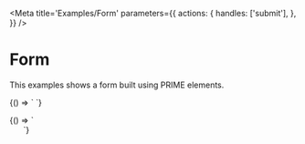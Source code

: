 
<Meta
  title='Examples/Form'
  parameters={{
    actions: {
      handles: ['submit'],
    },
  }}
/>

# Form

This examples shows a form built using PRIME elements.

<Form />

<Canvas>
  <Story name='Vertical'>
    {() => `
      <form
        onsubmit="
          console.log(this.elements)
          console.log([...this.elements].map(e => e.value))
          for (const [key, value] of new FormData(this)) {
            console.log(key, ':', value)
          }
          return false
        "
        style="
          display: flex;
          flex-direction: column;
          gap: 0.5rem;
          max-width: 200px;
        "
      >
        <v-input
          name="first_name"
          label="First name"
        >
        </v-input>
        <v-input
          name="last_name"
          label="Last name"
        >
        </v-input>
        <v-select
          label="Favorite feeling"
          name="favorite_feeling"
          options="Fear, Dread, Angst, Existential Ennui"
        >
        </v-select>
        <v-button
          type="submit"
          label="Submit"
        >
        </v-button>
      </form>
    `}
  </Story>
</Canvas>

<Canvas>
  <Story name='Horizontal'>
    {() => `
      <form
        onsubmit="
          console.log(this.elements)
          console.log([...this.elements].map(e => e.value))
          for (const [key, value] of new FormData(this)) {
            console.log(key, ':', value)
          }
          return false
        "
        style="
          display: flex;
          align-items: flex-end;
          flex-wrap: wrap;
          width: 100%;
          gap: 0.5rem;
        "
      >
        <v-input
          name="first_name"
          label="First name"
        >
        </v-input>
        <v-input
          name="last_name"
          label="Last name"
        >
        </v-input>
        <v-select
          label="Favorite feeling"
          name="favorite_feeling"
          options="Fear, Dread, Angst, Existential Ennui"
        >
        </v-select>
        <v-select
          label="Guilty pleasures"
          name="favorite_feeling"
          variant='multiple'
          options="Model trains, My little pony, Taco Bell, Abrasive textures, Seinfeld cosplay"
        >
        <v-button
          type="submit"
          label="Submit"
        >
        </v-button>
      </form>
    `}
  </Story>
</Canvas>

